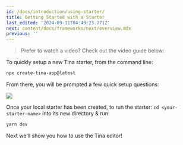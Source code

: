 ```yaml
---
id: /docs/introduction/using-starter/
title: Getting Started with a Starter
last_edited: '2024-09-11T04:49:23.771Z'
next: content/docs/frameworks/next/overview.mdx
previous: ''
---
```


> Prefer to watch a video? Check out the video guide below:

<Youtube embedSrc="https://www.youtube.com/embed/_9lDNSIh8rw" />

To quickly setup a new Tina starter, from the command line:

```bash
npx create-tina-app@latest
```

From there, you will be prompted a few quick setup questions:

![](/img/docs/introduction/cli-starter.png)

Once your local starter has been created, to run the starter:
`cd <your-starter-name>` into its new directory & run:

```bash
yarn dev
```

Next we'll show you how to use the Tina editor!

<WebmEmbed embedSrc="/img/docs/introduction/homepage-demo-2.webm"/>